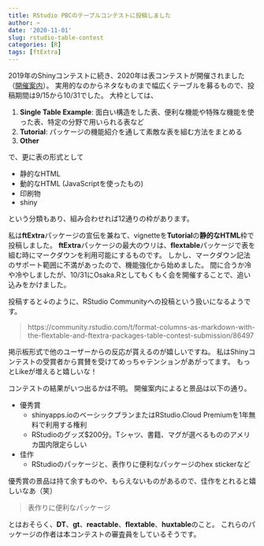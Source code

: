 ```yaml
---
title: RStudio PBCのテーブルコンテストに投稿しました
author: ~
date: '2020-11-01'
slug: rstudio-table-contest
categories: [R]
tags: [ftExtra]
---
```


2019年のShinyコンテストに続き、2020年は表コンテストが開催されました（[開催案内](https://blog.rstudio.com/2020/09/15/announcing-the-2020-rstudio-table-contest/)）。
実用的なのからネタなものまで幅広くテーブルを募るもので、投稿期間は9/15から10/31でした。
大枠としては、

1. **Single Table Example**: 面白い構造をした表、便利な機能や特殊な機能を使った表、特定の分野で用いられる表など
2. **Tutorial**: パッケージの機能紹介を通して素敵な表を組む方法をまとめる
3. **Other**

で、更に表の形式として

- 静的なHTML
- 動的なHTML (JavaScriptを使ったもの)
- 印刷物
- shiny

という分類もあり、組み合わせれば12通りの枠があります。

私は**ftExtra**パッケージの宣伝を兼ねて、vignetteを**Tutorial**の**静的なHTML**枠で投稿しました。
**ftExtra**パッケージの最大のウリは、**flextable**パッケージで表を組む時にマークダウンを利用可能にするものです。
しかし、マークダウン記法のサポート範囲に不満があったので、機能強化から始めました。
間に合うか冷や冷やしましたが、10/31にOsaka.Rとしてもくもく会を開催することで、追い込みをかけました。

投稿すると↓のように、RStudio Communityへの投稿という扱いになるようです。

> https://community.rstudio.com/t/format-columns-as-markdown-with-the-flextable-and-ftextra-packages-table-contest-submission/86497

掲示板形式で他のユーザーからの反応が貰えるのが嬉しいですね。
私はShinyコンテストの受賞者から賞賛を受けてめっちゃテンションがあがってます。
もっとLikeが増えると嬉しいな！

コンテストの結果がいつ出るかは不明。
開催案内によると景品は以下の通り。

- 優秀賞
    - shinyapps.ioのベーシックプランまたはRStudio.Cloud Premiumを1年無料で利用する権利
    - RStudioのグッズ$200分。Tシャツ、書籍、マグが選べるもののアメリカ国内限定らしい
- 佳作
    - RStudioのパッケージと、表作りに便利なパッケージのhex stickerなど

優秀賞の景品は持て余すものや、もらえないものがあるので、佳作をとれると嬉しいなあ（笑）

> 表作りに便利なパッケージ

とはおそらく、**DT**、**gt**、**reactable**、**flextable**、**huxtable**のこと。
これらのパッケージの作者は本コンテストの審査員をしているそうです。

